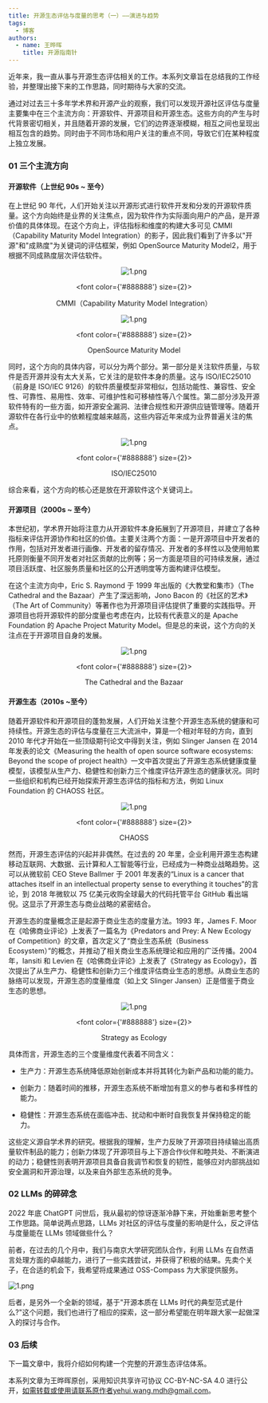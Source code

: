 ```yaml
---
title: 开源生态评估与度量的思考（一）——演进与趋势
tags:
  - 博客
authors:
  - name: 王晔晖
    title: 开源指南针
---
```


近年来，我一直从事与开源生态评估相关的工作。本系列文章旨在总结我的工作经验，并整理出接下来的工作思路，同时期待与大家的交流。

通过对过去三十多年学术界和开源产业的观察，我们可以发现开源社区评估与度量主要集中在三个主流方向：开源软件、开源项目和开源生态。这些方向的产生与时代背景密切相关，并且随着开源的发展，它们的边界逐渐模糊，相互之间也呈现出相互包含的趋势。同时由于不同市场和用户关注的重点不同，导致它们在某种程度上独立发展。

<!--truncate-->

### 01 三个主流方向

#### 开源软件（上世纪 90s ~ 至今）

在上世纪 90 年代，人们开始关注以开源形式进行软件开发和分发的开源软件质量。这个方向始终是业界的关注焦点，因为软件作为实际面向用户的产品，是开源价值的具体体现。在这个方向上，评估指标和维度的构建大多可见 CMMI（Capability Maturity Model Integration）的影子，因此我们看到了许多以"开源"和"成熟度"为关键词的评估框架，例如 OpenSource Maturity Model2，用于根据不同成熟度层次评估软件。

<center>

![1.png](media/1.png)

  <font color={'#888888'} size={2}>

CMMI（Capability Maturity Model Integration）

  </font>

</center>

<center>

![1.png](media/2.png)

  <font color={'#888888'} size={2}>

OpenSource Maturity Model

  </font>

</center>

同时，这个方向的具体内容，可以分为两个部分。第一部分是关注软件质量，与软件是否开源并没有太大关系，它关注的是软件本身的质量。这与 ISO/IEC25010（前身是 ISO/IEC 9126）的软件质量模型非常相似，包括功能性、兼容性、安全性、可靠性、易用性、效率、可维护性和可移植性等八个属性。第二部分涉及开源软件特有的一些方面，如开源安全漏洞、法律合规性和开源供应链管理等。随着开源软件在各行业中的依赖程度越来越高，这些内容近年来成为业界普遍关注的焦点。

<center>

![1.png](media/3.png)

  <font color={'#888888'} size={2}>

ISO/IEC25010

  </font>

</center>

综合来看，这个方向的核心还是放在开源软件这个关键词上。

#### 开源项目（2000s ~ 至今）

本世纪初，学术界开始将注意力从开源软件本身拓展到了开源项目，并建立了各种指标来评估开源协作和社区的价值。主要关注两个方面：一是开源项目中开发者的作用，包括对开发者进行画像、开发者的留存情况、开发者的多样性以及使用帕累托原则衡量不同开发者对社区贡献的比例等；另一方面是项目的可持续发展，通过项目活跃度、社区服务质量和社区的公开透明度等方面构建评估模型。

在这个主流方向中，Eric S. Raymond 于 1999 年出版的《大教堂和集市》（The Cathedral and the Bazaar）产生了深远影响，Jono Bacon 的《社区的艺术》（The Art of Community）等著作也为开源项目评估提供了重要的实践指导。开源项目也将开源软件的部分度量也考虑在内，比较有代表意义的是 Apache Foundation 的 Apache Project Maturity Model。但是总的来说，这个方向的关注点在于开源项目自身的发展。

<center>

![1.png](media/4.png)

  <font color={'#888888'} size={2}>

The Cathedral and the Bazaar

  </font>

</center>

#### 开源生态（2010s ~至今）

随着开源软件和开源项目的蓬勃发展，人们开始关注整个开源生态系统的健康和可持续性。开源生态的评估与度量在三大流派中，算是一个相对年轻的方向，直到 2010 年代才开始在一些顶级期刊论文中得到关注，例如 Slinger Jansen 在 2014 年发表的论文《Measuring the health of open source software ecosystems: Beyond the scope of project health》一文中首次提出了开源生态系统健康度量模型，该模型从生产力、稳健性和创新力三个维度评估开源生态的健康状况。同时一些组织和机构已经开始探索开源生态评估的指标和方法，例如 Linux Foundation 的 CHAOSS 社区。

<center>

![1.png](media/5.png)

  <font color={'#888888'} size={2}>

CHAOSS

  </font>

</center>

然而，开源生态评估的兴起并非偶然。在过去的 20 年里，企业利用开源生态构建移动互联网、大数据、云计算和人工智能等行业，已经成为一种商业战略趋势。这可以从微软前 CEO Steve Ballmer 于 2001 年发表的“Linux is a cancer that attaches itself in an intellectual property sense to everything it touches”的言论，到 2018 年微软以 75 亿美元收购全球最大的代码托管平台 GitHub 看出端倪。这显示了开源生态与商业战略的紧密结合。

开源生态的度量概念正是起源于商业生态的度量方法。1993 年，James F. Moor 在《哈佛商业评论》上发表了一篇名为《Predators and Prey: A New Ecology of Competition》的文章，首次定义了“商业生态系统（Business Ecosystem）”的概念，并推动了相关商业生态系统理论和应用的广泛传播。2004 年，Iansiti 和 Levien 在《哈佛商业评论》上发表了《Strategy as Ecology》，首次提出了从生产力、稳健性和创新力三个维度评估商业生态的思想。从商业生态的脉络可以发现，开源生态的度量维度（如上文 Slinger Jansen）正是借鉴于商业生态的思想。

<center>

![1.png](media/6.png)

  <font color={'#888888'} size={2}>

Strategy as Ecology

  </font>

</center>

具体而言，开源生态的三个度量维度代表着不同含义：

- 生产力：开源生态系统降低原始创新成本并将其转化为新产品和功能的能力。

- 创新力：随着时间的推移，开源生态系统不断增加有意义的参与者和多样性的能力。

- 稳健性：开源生态系统在面临冲击、扰动和中断时自我恢复并保持稳定的能力。

这些定义源自学术界的研究。根据我的理解，生产力反映了开源项目持续输出高质量软件制品的能力；创新力体现了开源项目与上下游合作伙伴和睦共处、不断演进的动力；稳健性则表明开源项目具备自我调节和恢复的韧性，能够应对内部挑战如安全漏洞和开源治理，以及来自外部生态系统的竞争。

### 02 LLMs 的碎碎念

2022 年底 ChatGPT 问世后，我从最初的惊讶逐渐冷静下来，开始重新思考整个工作思路。简单说两点思路，LLMs 对社区的评估与度量的影响是什么，反之评估与度量能在 LLMs 领域做些什么？

前者，在过去的几个月中，我们与南京大学研究团队合作，利用 LLMs 在自然语言处理方面的卓越能力，进行了一些实践尝试，并获得了积极的结果。先卖个关子，在合适的机会下，我希望将成果通过 OSS-Compass 为大家提供服务。

![1.png](media/7.png)

后者，是另外一个全新的领域，基于"开源本质在 LLMs 时代的典型范式是什么?"这个问题，我们也进行了相应的探索，这一部分希望能在明年跟大家一起做深入的探讨与合作。

### 03 后续

下一篇文章中，我将介绍如何构建一个完整的开源生态评估体系。

本系列文章为王晔晖原创，采用知识共享许可协议 CC-BY-NC-SA 4.0 进行公开，如需转载或使用请联系原作者yehui.wang.mdh@gmail.com。
